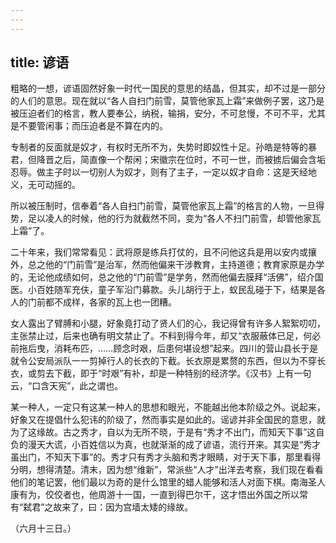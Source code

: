 ```yaml
---
---
---
```

title: 谚语
---



粗略的一想，谚语固然好象一时代一国民的意思的结晶，但其实，却不过是一部分的人们的意思。现在就以“各人自扫门前雪，莫管他家瓦上霜”来做例子罢，这乃是被压迫者们的格言，教人要奉公，纳税，输捐，安分，不可怠慢，不可不平，尤其是不要管闲事；而压迫者是不算在内的。

专制者的反面就是奴才，有权时无所不为，失势时即奴性十足。孙皓是特等的暴君，但降晋之后，简直像一个帮闲；宋徽宗在位时，不可一世，而被掳后偏会含垢忍辱。做主子时以一切别人为奴才，则有了主子，一定以奴才自命：这是天经地义，无可动摇的。

所以被压制时，信奉着“各人自扫门前雪，莫管他家瓦上霜”的格言的人物，一旦得势，足以凌人的时候，他的行为就截然不同，变为“各人不扫门前雪，却管他家瓦上霜”了。

二十年来，我们常常看见：武将原是练兵打仗的，且不问他这兵是用以安内或攘外，总之他的“门前雪”是治军，然而他偏来干涉教育，主持道德；教育家原是办学的，无论他成绩如何，总之他的“门前雪”是学务，然而他偏去膜拜“活佛”，绍介国医。小百姓随军充伕，童子军沿门募款。头儿胡行于上，蚁民乱碰于下，结果是各人的门前都不成样，各家的瓦上也一团糟。

女人露出了臂膊和小腿，好象竟打动了贤人们的心，我记得曾有许多人絮絮叨叨，主张禁止过，后来也确有明文禁止了。不料到得今年，却又“衣服蔽体已足，何必前拖后曳，消耗布匹，……顾念时艰，后患何堪设想”起来。四川的营山县长于是就令公安局派队一一剪掉行人的长衣的下截。长衣原是累赘的东西，但以为不穿长衣，或剪去下截，即于“时艰”有补，却是一种特别的经济学。《汉书》上有一句云，“口含天宪”，此之谓也。

某一种人，一定只有这某一种人的思想和眼光，不能越出他本阶级之外。说起来，好象又在提倡什么犯讳的阶级了，然而事实是如此的。谣谚并非全国民的意思，就为了这缘故。古之秀才，自以为无所不晓，于是有“秀才不出门，而知天下事”这自负的漫天大谎，小百姓信以为真，也就渐渐的成了谚语，流行开来。其实是“秀才虽出门，不知天下事”的。秀才只有秀才头脑和秀才眼睛，对于天下事，那里看得分明，想得清楚。清末，因为想“维新”，常派些“人才”出洋去考察，我们现在看看他们的笔记罢，他们最以为奇的是什么馆里的蜡人能够和活人对面下棋。南海圣人康有为，佼佼者也，他周游十一国，一直到得巴尔干，这才悟出外国之所以常有“弑君”之故来了，曰：因为宫墙太矮的缘故。

（六月十三日。）